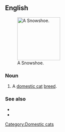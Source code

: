 ==English==
[[File:SnowshoeCat.jpg|thumb|right|140px|A Snowshoe.]]
===Noun===
{{en-noun}}
# A [[domestic cat]] [[breed]].

===See also===
*{{pedia|Snowshoe (cat)}}
*{{commonslite|Category:Snowshoe (cat)}}

[[Category:Domestic cats]]
